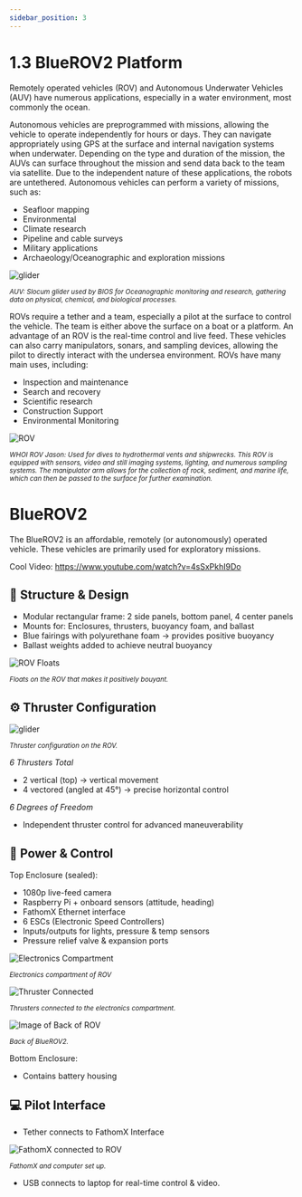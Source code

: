 ```yaml
---
sidebar_position: 3
---
```


# 1.3 BlueROV2 Platform
Remotely operated vehicles (ROV) and Autonomous Underwater Vehicles (AUV) have numerous applications, especially in a water environment, most commonly the ocean.


Autonomous vehicles are preprogrammed with missions, allowing the vehicle to operate independently for hours or days.
They can navigate appropriately using GPS at the surface and internal navigation systems when underwater. 
Depending on the type and duration of the mission, the AUVs can surface throughout the mission and send data back to the team via satellite. 
Due to the independent nature of these applications, the robots are untethered. Autonomous vehicles can perform a variety of missions, such as:
- Seafloor mapping
- Environmental
- Climate research
- Pipeline and cable surveys
- Military applications 
- Archaeology/Oceanographic and exploration missions

![glider](Glider.png)

*<small> AUV: Slocum glider used by BIOS for Oceanographic monitoring and research, gathering data on physical, chemical, and biological processes.</small>*


ROVs require a tether and a team, especially a pilot at the surface to control the vehicle. 
The team is either above the surface on a boat or a platform.
 An advantage of an ROV is the real-time control and live feed. 
 These vehicles can also carry manipulators, sonars, and sampling devices, allowing the pilot to directly interact with the undersea environment.
ROVs have many main uses, including:
- Inspection and maintenance
- Search and recovery
- Scientific research
- Construction Support
- Environmental Monitoring

![ROV](ROVJason.png)

*<small> WHOI ROV Jason: Used for dives to hydrothermal vents and shipwrecks. 
This ROV is equipped with sensors, video and still imaging systems, lighting, and numerous sampling systems. 
The manipulator arm allows for the collection of rock, sediment, and marine life, which can then be passed to the surface for further examination.</small>*

# BlueROV2
The BlueROV2 is an affordable, remotely (or autonomously) operated vehicle. 
These vehicles are primarily used for exploratory missions.

Cool Video: https://www.youtube.com/watch?v=4sSxPkhI9Do

## 🔧 **Structure & Design**
- Modular rectangular frame: 2 side panels, bottom panel, 4 center panels
- Mounts for: Enclosures, thrusters, buoyancy foam, and ballast
- Blue fairings with polyurethane foam → provides positive buoyancy
- Ballast weights added to achieve neutral buoyancy

![ROV Floats](ROVFoats.png)

*<small> Floats on the ROV that makes it positively bouyant.</small>*

## ⚙️ **Thruster Configuration**

![glider](ThrusterConfiguration.png)

*<small>Thruster configuration on the ROV.</small>*

*6 Thrusters Total*
- 2 vertical (top) → vertical movement
- 4 vectored (angled at 45°) → precise horizontal control

*6 Degrees of Freedom*
- Independent thruster control for advanced maneuverability

## **🔋 Power & Control**

Top Enclosure (sealed):
- 1080p live-feed camera
- Raspberry Pi + onboard sensors (attitude, heading)
- FathomX Ethernet interface
- 6 ESCs (Electronic Speed Controllers)
- Inputs/outputs for lights, pressure & temp sensors
- Pressure relief valve & expansion ports

![Electronics Compartment](ElectronicsCompartment.png)

*<small>Electronics compartment of ROV</small>*

![Thruster Connected](ThrustersConnected.png)

*<small>Thrusters connected to the electronics compartment.</small>*

![Image of Back of ROV](BackOfROV.png)

*<small>Back of BlueROV2.</small>*

Bottom Enclosure:
- Contains battery housing


## 💻 **Pilot Interface**
- Tether connects to FathomX Interface


![FathomX connected to ROV](Fathomx.png)

*<small>FathomX and computer set up.</small>*

- USB connects to laptop for real-time control & video.

